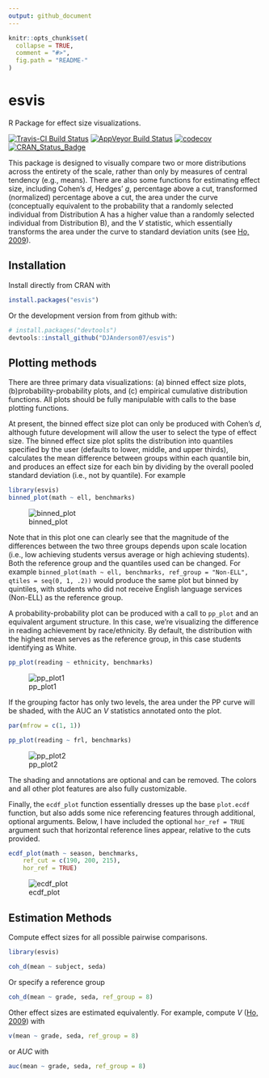 ```yaml
---
output: github_document
---
```


<!-- README.md is generated from README.Rmd. Please edit that file -->

```r
knitr::opts_chunk$set(
  collapse = TRUE,
  comment = "#>",
  fig.path = "README-"
)
```

# esvis

R Package for effect size visualizations.

[![Travis-CI Build Status](https://travis-ci.org/DJAnderson07/esvis.svg?branch=master)](https://travis-ci.org/DJAnderson07/esvis) 
[![AppVeyor Build Status](https://ci.appveyor.com/api/projects/status/github/DJAnderson07/esvis?branch=master&svg=true)](https://ci.appveyor.com/project/DJAnderson07/esvis) 
[![codecov](https://codecov.io/gh/DJAnderson07/esvis/branch/master/graph/badge.svg)](https://codecov.io/gh/DJAnderson07/esvis)
[![CRAN_Status_Badge](http://www.r-pkg.org/badges/version/esvis)](https://cran.r-project.org/package=esvis)

This package is designed to visually compare two or more distributions across the entirety of the scale, rather than only by measures of central tendency (e.g., means). There are also some functions for estimating effect size, including Cohen's *d*, Hedges' *g*, percentage above a cut, transformed (normalized) percentage above a cut, the area under the curve (conceptually equivalent to the probability that a randomly selected individual from Distribution A has a higher value than a randomly selected individual from Distribution B), and the *V* statistic, which essentially transforms the area under the curve to standard deviation units (see [Ho, 2009](https://www.jstor.org/stable/40263526?seq=1#page_scan_tab_contents)).

## Installation

Install directly from CRAN with

```r
install.packages("esvis")
```

Or the development version from from github with:

```r
# install.packages("devtools")
devtools::install_github("DJAnderson07/esvis")
```

## Plotting methods

There are three primary data visualizations: (a) binned effect size plots, (b)probability-probability plots, and (c) empirical cumulative distribution functions. All plots should be fully manipulable with calls to the base plotting functions.

At present, the binned effect size plot can only be produced with Cohen's *d*, although future development will allow the user to select the type of effect size. The binned effect size plot splits the distribution into quantiles specified by the user (defaults to lower, middle, and upper thirds), calculates the mean difference between groups within each quantile bin, and produces an effect size for each bin by dividing by the overall pooled standard deviation (i.e., not by quantile). For example


```r
library(esvis)
binned_plot(math ~ ell, benchmarks)
```
![binned_plot](inst/image/README-binned_plot-1.png)

Note that in this plot one can clearly see that the magnitude of the differences between the two three groups depends upon scale location (i.e., low achieving students versus average or high achieving students). Both the reference group and the quantiles used can be changed. For example `binned_plot(math ~ ell, benchmarks, ref_group = "Non-ELL", qtiles = seq(0, 1, .2))` would produce the same plot but binned by quintiles, with students who did not receive English language services (Non-ELL) as the reference group. 

A probability-probability plot can be produced with a call to `pp_plot` and an equivalent argument structure. In this case, we're visualizing the difference in reading achievement by race/ethnicity. By default, the distribution with the highest mean serves as the reference group, in this case students identifying as White.

```r
pp_plot(reading ~ ethnicity, benchmarks)
```
![pp_plot1](inst/image/README-pp_plot1-1.png)

If the grouping factor has only two levels, the area under the PP curve will be shaded, with the AUC an *V* statistics annotated onto the plot.

```r
par(mfrow = c(1, 1))
```

```r
pp_plot(reading ~ frl, benchmarks)
```
![pp_plot2](inst/image/README-pp_plot2-1.png)

The shading and annotations are optional and can be removed. The colors and all other plot features are also fully customizable.

Finally, the `ecdf_plot` function essentially dresses up the base `plot.ecdf` function, but also adds some nice referencing features through additional, optional arguments. Below, I have included the optional `hor_ref = TRUE` argument such that horizontal reference lines appear, relative to the cuts provided.

```r
ecdf_plot(math ~ season, benchmarks, 
	ref_cut = c(190, 200, 215), 
	hor_ref = TRUE)
```
![ecdf_plot](inst/image/README-ecdf_plot-1.png)

## Estimation Methods

Compute effect sizes for all possible pairwise comparisons.

```r
library(esvis)
```

```r
coh_d(mean ~ subject, seda)
```

Or specify a reference group


```r
coh_d(mean ~ grade, seda, ref_group = 8)
```

Other effect sizes are estimated equivalently. For example, compute *V* ([Ho, 2009](https://www.jstor.org/stable/40263526?seq=1#page_scan_tab_contents)) with

```r
v(mean ~ grade, seda, ref_group = 8)
```

or *AUC* with

```r
auc(mean ~ grade, seda, ref_group = 8)
```
